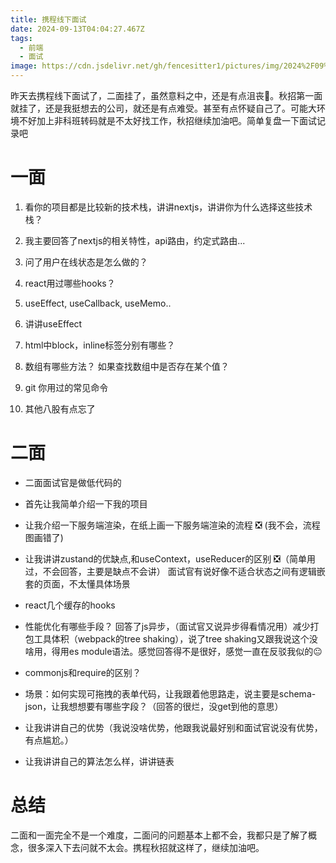 ```yaml
---
title: 携程线下面试
date: 2024-09-13T04:04:27.467Z
tags:
  - 前端
  - 面试
image: https://cdn.jsdelivr.net/gh/fencesitter1/pictures/img/2024%2F09%2F13%2F20240913140003_14-00-04.png
---
```


昨天去携程线下面试了，二面挂了，虽然意料之中，还是有点沮丧🙍。秋招第一面就挂了，还是我挺想去的公司，就还是有点难受。甚至有点怀疑自己了。可能大环境不好加上非科班转码就是不太好找工作，秋招继续加油吧。简单复盘一下面试记录吧



# 一面

1. 看你的项目都是比较新的技术栈，讲讲nextjs，讲讲你为什么选择这些技术栈？

2. 我主要回答了nextjs的相关特性，api路由，约定式路由...

3. 问了用户在线状态是怎么做的？

4. react用过哪些hooks？

5. useEffect, useCallback, useMemo..

6. 讲讲useEffect

7. html中block，inline标签分别有哪些？

8. 数组有哪些方法？ 如果查找数组中是否存在某个值？

9. git 你用过的常见命令

10. 其他八股有点忘了

# 二面

- 二面面试官是做低代码的

- 首先让我简单介绍一下我的项目

- 让我介绍一下服务端渲染，在纸上画一下服务端渲染的流程 ❎ (我不会，流程图画错了)

- 让我讲讲zustand的优缺点,和useContext，useReducer的区别 ❎（简单用过，不会回答，主要是缺点不会讲）
面试官有说好像不适合状态之间有逻辑嵌套的页面，不太懂具体场景

- react几个缓存的hooks

- 性能优化有哪些手段？
回答了js异步，（面试官又说异步得看情况用）减少打包工具体积（webpack的tree shaking），说了tree shaking又跟我说这个没啥用，得用es module语法。感觉回答得不是很好，感觉一直在反驳我似的😐

- commonjs和require的区别？

- 场景：如何实现可拖拽的表单代码，让我跟着他思路走，说主要是schema-json，让我想想要有哪些字段？（回答的很烂，没get到他的意思）

- 让我讲讲自己的优势（我说没啥优势，他跟我说最好别和面试官说没有优势，有点尴尬。）

- 让我讲讲自己的算法怎么样，讲讲链表

# 总结

二面和一面完全不是一个难度，二面问的问题基本上都不会，我都只是了解了概念，很多深入下去问就不太会。携程秋招就这样了，继续加油吧。

